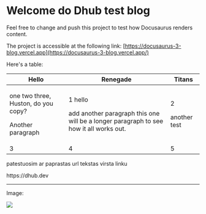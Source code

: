 # Welcome do Dhub test blog

Feel free to change and push this project to test how Docusaurus renders content.

The project is accessible at the following link: [https://docusaurus-3-blog.vercel.app](https://docusaurus-3-blog.vercel.app/)

Here's a table:

| Hello | Renegade | Titans |
| --- | --- | --- |
| <p>one two three, Huston, do you copy?</p><p>Another paragraph</p> | <p>1 hello</p><p>add another paragraph this one will be a longer paragraph to see how it all works out.</p> | <p>2</p><p>another test</p> |
| 3 | 4 | 5 |

patestuosim ar paprastas url tekstas virsta linku

https\://dhub.dev

---

Image:

![](/img/tree-736885_1280.jpg)
